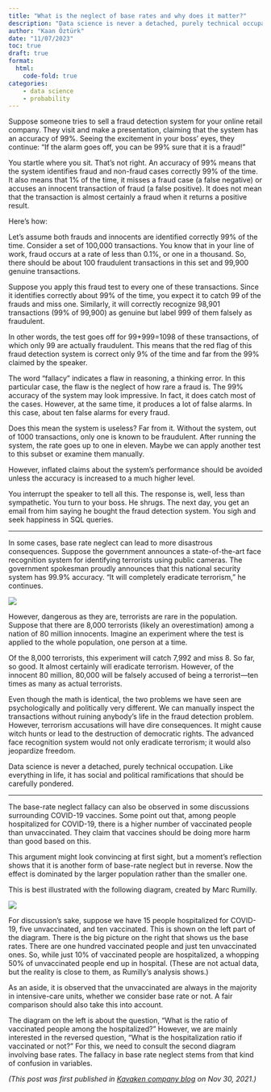 ```yaml
---
title: "What is the neglect of base rates and why does it matter?"
description: "Data science is never a detached, purely technical occupation. Find out how the tendency to neglect the base rates can have dire consequences."
author: "Kaan Öztürk"
date: "11/07/2023"
toc: true
draft: true
format: 
  html:
    code-fold: true
categories:
    - data science
    - probability
---
```


Suppose someone tries to sell a fraud detection system for your online retail company. They visit and make a presentation, claiming that the system has an accuracy of 99%. Seeing the excitement in your boss’ eyes, they continue: “If the alarm goes off, you can be 99% sure that it is a fraud!”

You startle where you sit. That’s not right. An accuracy of 99% means that the system identifies fraud and non-fraud cases correctly 99% of the time. It also means that 1% of the time, it misses a fraud case (a false negative) or accuses an innocent transaction of fraud (a false positive). It does not mean that the transaction is almost certainly a fraud when it returns a positive result.

Here’s how:

Let’s assume both frauds and innocents are identified correctly 99% of the time. Consider a set of 100,000 transactions. You know that in your line of work, fraud occurs at a rate of less than 0.1%, or one in a thousand. So, there should be about 100 fraudulent transactions in this set and 99,900 genuine transactions.

Suppose you apply this fraud test to every one of these transactions. Since it identifies correctly about 99% of the time, you expect it to catch 99 of the frauds and miss one. Similarly, it will correctly recognize 98,901 transactions (99% of 99,900) as genuine but label 999 of them falsely as fraudulent.

In other words, the test goes off for 99+999=1098 of these transactions, of which only 99 are actually fraudulent. This means that the red flag of this fraud detection system is correct only 9% of the time and far from the 99% claimed by the speaker.

The word “fallacy” indicates a flaw in reasoning, a thinking error. In this particular case, the flaw is the neglect of how rare a fraud is. The 99% accuracy of the system may look impressive. In fact, it does catch most of the cases. However, at the same time, it produces a lot of false alarms. In this case, about ten false alarms for every fraud.

Does this mean the system is useless? Far from it. Without the system, out of 1000 transactions, only one is known to be fraudulent. After running the system, the rate goes up to one in eleven. Maybe we can apply another test to this subset or examine them manually.

However, inflated claims about the system’s performance should be avoided unless the accuracy is increased to a much higher level.

You interrupt the speaker to tell all this. The response is, well, less than sympathetic. You turn to your boss. He shrugs. The next day, you get an email from him saying he bought the fraud detection system. You sigh and seek happiness in SQL queries.

----- 

In some cases, base rate neglect can lead to more disastrous consequences. Suppose the government announces a state-of-the-art face recognition system for identifying terrorists using public cameras. The government spokesman proudly announces that this national security system has 99.9% accuracy. “It will completely eradicate terrorism,” he continues.

![](facial_recognition.jpg)

However, dangerous as they are, terrorists are rare in the population. Suppose that there are 8,000 terrorists (likely an overestimation) among a nation of 80 million innocents. Imagine an experiment where the test is applied to the whole population, one person at a time.

Of the 8,000 terrorists, this experiment will catch 7,992 and miss 8. So far, so good. It almost certainly will eradicate terrorism. However, of the innocent 80 million, 80,000 will be falsely accused of being a terrorist—ten times as many as actual terrorists.

Even though the math is identical, the two problems we have seen are psychologically and politically very different. We can manually inspect the transactions without ruining anybody’s life in the fraud detection problem. However, terrorism accusations will have dire consequences. It might cause witch hunts or lead to the destruction of democratic rights. The advanced face recognition system would not only eradicate terrorism; it would also jeopardize freedom.

Data science is never a detached, purely technical occupation. Like everything in life, it has social and political ramifications that should be carefully pondered.

--------

The base-rate neglect fallacy can also be observed in some discussions surrounding COVID-19 vaccines. Some point out that, among people hospitalized for COVID-19, there is a higher number of vaccinated people than unvaccinated. They claim that vaccines should be doing more harm than good based on this.

This argument might look convincing at first sight, but a moment’s reflection shows that it is another form of base-rate neglect but in reverse. Now the effect is dominated by the larger population rather than the smaller one.

This is best illustrated with the following diagram, created by Marc Rumilly.

![](neglectofbase.png)

For discussion’s sake, suppose we have 15 people hospitalized for COVID-19, five unvaccinated, and ten vaccinated. This is shown on the left part of the diagram. There is the big picture on the right that shows us the base rates. There are one hundred vaccinated people and just ten unvaccinated ones. So, while just 10% of vaccinated people are hospitalized, a whopping 50% of unvaccinated people end up in hospital. (These are not actual data, but the reality is close to them, as Rumilly’s analysis shows.)

As an aside, it is observed that the unvaccinated are always in the majority in intensive-care units, whether we consider base rate or not. A fair comparison should also take this into account.

The diagram on the left is about the question, “What is the ratio of vaccinated people among the hospitalized?” However, we are mainly interested in the reversed question, “What is the hospitalization ratio if vaccinated or not?” For this, we need to consult the second diagram involving base rates. The fallacy in base rate neglect stems from that kind of confusion in variables.

*(This post was first published in [Kavaken company blog](https://www.kavaken.com/blog/what-is-the-neglect-of-base-rates-and-why-does-it-matter) on Nov 30, 2021.)*